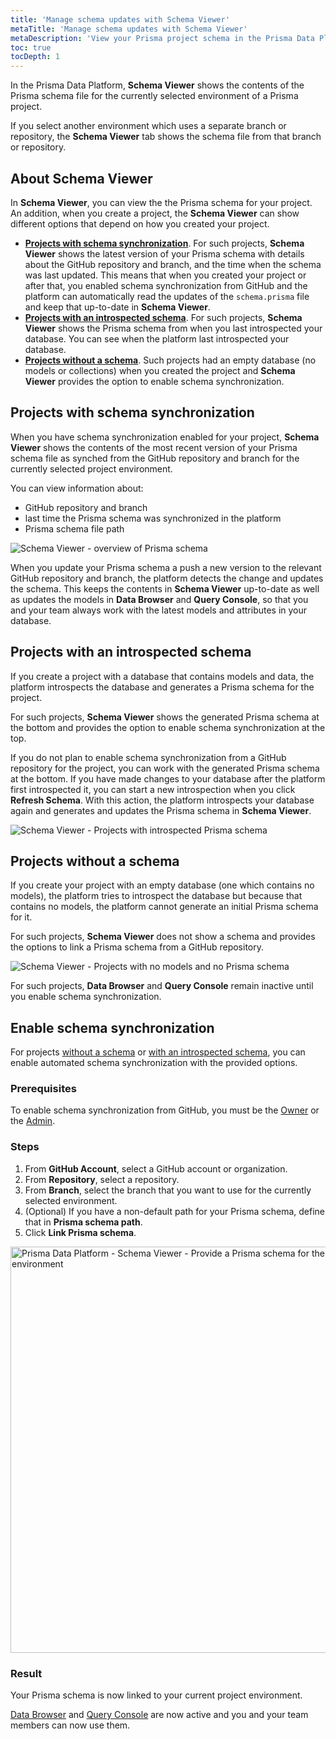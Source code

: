 ```yaml
---
title: 'Manage schema updates with Schema Viewer'
metaTitle: 'Manage schema updates with Schema Viewer'
metaDescription: 'View your Prisma project schema in the Prisma Data Platform from the Schema Viewer tab'
toc: true
tocDepth: 1
---
```


<TopBlock>

In the Prisma Data Platform, **Schema Viewer** shows the contents of the Prisma schema file for the currently selected environment of a Prisma project.

If you select another environment which uses a separate branch or repository, the **Schema Viewer** tab shows the schema file from that branch or repository.

</TopBlock>

## About Schema Viewer

In **Schema Viewer**, you can view the the Prisma schema for your project. An addition, when you create a project, the **Schema Viewer** can show different options that depend on how you created your project.

* [**Projects with schema synchronization**](#projects-with-schema-synchronization). For such projects, **Schema Viewer** shows the latest version of your Prisma schema with details about the GitHub repository and branch, and the time when the schema was last updated. This means that when you created your project or after that, you enabled schema synchronization from GitHub and the platform can automatically read the updates of the `schema.prisma` file and keep that up-to-date in **Schema Viewer**.
* [**Projects with an introspected schema**](#projects-with-an-introspected-schema). For such projects, **Schema Viewer** shows the Prisma schema from when you last introspected your database. You can see when the platform last introspected your database.
* [**Projects without a schema**](#projects-without-a-schema). Such projects had an empty database (no models or collections) when you created the project and **Schema Viewer** provides the option to enable schema synchronization.

## Projects with schema synchronization

When you have schema synchronization enabled for your project, **Schema Viewer** shows the contents of the most recent version of your Prisma schema file as synched from the GitHub repository and branch for the currently selected project environment.

You can view information about:

* GitHub repository and branch
* last time the Prisma schema was synchronized in the platform
* Prisma schema file path

<img
  src="https://res.cloudinary.com/prismaio/image/upload/v1670229835/docs/pdp/schema-viewer/schema-viewer-overview_mxmqci.png"
  alt="Schema Viewer - overview of Prisma schema"
/>

When you update your Prisma schema a push a new version to the relevant GitHub repository and branch, the platform detects the change and updates the schema. This keeps the contents in **Schema Viewer** up-to-date as well as updates the models in **Data Browser** and **Query Console**, so that you and your team always work with the latest models and attributes in your database.

## Projects with an introspected schema

If you create a project with a database that contains models and data, the platform introspects the database and generates a Prisma schema for the project.

For such projects, **Schema Viewer** shows the generated Prisma schema at the bottom and provides the option to enable schema synchronization at the top.

If you do not plan to enable schema synchronization from a GitHub repository for the project, you can work with the generated Prisma schema at the bottom. If you have made changes to your database after the platform first introspected it, you can start a new introspection when you click **Refresh Schema**. With this action, the platform introspects your database again and generates and updates the Prisma schema in **Schema Viewer**.

<img
  src="https://res.cloudinary.com/prismaio/image/upload/v1670246106/docs/pdp/schema-viewer/schema-viewer-project-introspected-schema_hnoihx.png"
  alt="Schema Viewer - Projects with introspected Prisma schema"
/>

## Projects without a schema

If you create your project with an empty database (one which contains no models), the platform tries to introspect the database but because that contains no models, the platform cannot generate an initial Prisma schema for it.

For such projects, **Schema Viewer** does not show a schema and provides the options to link a Prisma schema from a GitHub repository.

<img
  src="https://res.cloudinary.com/prismaio/image/upload/v1670242119/docs/pdp/schema-viewer/schema-viewer-project-no-models-no-schema_tf5h2g.png"
  alt="Schema Viewer - Projects with no models and no Prisma schema"
/>

For such projects, **Data Browser** and **Query Console** remain inactive until you enable schema synchronization.

## Enable schema synchronization

For projects [without a schema](#projects-without-a-schema) or [with an introspected schema](#projects-with-an-introspected-schema), you can enable automated schema synchronization with the provided options.

### Prerequisites

To enable schema synchronization from GitHub, you must be the [Owner](/data-platform/members/user-roles) or the [Admin](/data-platform/members/user-roles).

### Steps

1. From **GitHub Account**, select a GitHub account or organization.
2. From **Repository**, select a repository.
3. From **Branch**, select the branch that you want to use for the currently selected environment.
4. (Optional) If you have a non-default path for your Prisma schema, define that in **Prisma schema path**.
5. Click **Link Prisma schema**.

  <img
    src="https://res.cloudinary.com/prismaio/image/upload/v1670001499/docs/pdp/schema-viewer/schema-viewer-provide-prisma-schema_pd1ijq.png"
    alt="Prisma Data Platform - Schema Viewer - Provide a Prisma schema for the current project environment"
    width="650px"
  />

### Result

Your Prisma schema is now linked to your current project environment.

[Data Browser](/data-platform/data-browser) and [Query Console](/data-platform/query-console) are now active and you and your team members can now use them.